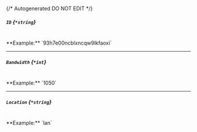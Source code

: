 {/* Autogenerated DO NOT EDIT  */}
##### `ID` *{`*string`}*
<br/>
**Example:** `93h7e00ncblxncqw9lkfaoxi`

---
##### `Bandwidth` *{`*int`}*
<br/>
**Example:** `1050`

---
##### `Location` *{`*string`}*
<br/>
**Example:** `lan`


